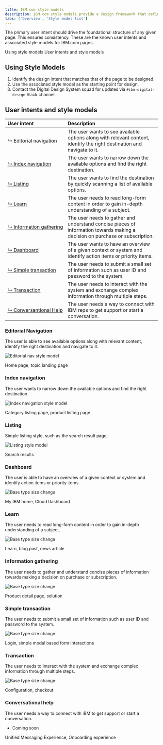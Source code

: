 ```yaml
---
title: IBM.com style models
description: IBM.com style models provide a design framework that defines the foundational and structural elements of IBM.com pages in order to establish consistency and coherency across users' journeys in a scalable way.
tabs: ['Overview', 'Style model list']
---
```


<PageDescription>

The primary user intent should drive the foundational structure of any given page. This ensures consistency. These are the known user intents and associated style models for IBM.com pages.

</PageDescription>

<AnchorLinks>

<AnchorLink>Using style models</AnchorLink>
<AnchorLink>User intents and style models</AnchorLink>

</AnchorLinks>

## Using Style Models

1. Identify the design intent that matches that of the page to be designed.
2. Use the associated style model as the starting point for design.
3. Contact the Digital Design System squad for updates via `#ibm-digital-design` Slack channel.

## User intents and style models

| User intent | Description |
| :---| :--- |
| [&#x21b3;&nbsp;Editorial&nbsp;navigation](#editorial-navigation) | The user wants to see available options along with relevant content, identify the right destination and navigate to it. |
| [&#x21b3;&nbsp;Index&nbsp;navigation](#index-navigation) | The user wants to narrow down the available options and find the right destination. |
| [&#x21b3;&nbsp;Listing](#listing) | The user wants to find the destination by quickly scanning a list of available options. |
| [&#x21b3;&nbsp;Learn](#learn) | The user needs to read long-form content in order to gain in-depth understanding of a subject. |
| [&#x21b3;&nbsp;Information&nbsp;gathering](#information-gathering) | The user needs to gather and understand concise pieces of information towards making a decision on purchase or subscription. |
| [&#x21b3;&nbsp;Dashboard](#dashboard) | The user wants to have an overview of a given context or system and identify action items or priority items. |
| [&#x21b3;&nbsp;Simple&nbsp;transaction](#simple-transaction) | The user needs to submit a small set of information such as user ID and password to the system.  |
| [&#x21b3;&nbsp;Transaction](#transaction) | The user needs to interact with the system and exchange complex information through multiple steps. |
| [&#x21b3;&nbsp;Conversantional Help](#conversational-help) | The user needs a way to connect with IBM reps to get support or start a conversation. |

### Editorial Navigation

<Title>User intent</Title>

The user is able to see available options along with relevant content, identify the right destination and navigate to it.

<Row>
<Column colMd={8} colLg={8}>

![Editorial nav style model](./images/editorial-nav-style-models.png)

</Column>
</Row>

<Title>Examples</Title>

Home page, topic landing page

### Index navigation

<Title>User intent</Title>

The user wants to narrow down the available options and find the right destination.


<Row>
<Column colMd={8} colLg={8}>

![Index navigation style model](./images/index-nav-style-models.png)

</Column>
</Row>

<Title>Examples</Title>

Category listing page, product listing page

### Listing

<Title>User intent</Title>

Simple listing style, such as the search result page.


<Row>
<Column colMd={8} colLg={8}>

![Listing style model](./images/listing-style-models.png)

</Column>
</Row>

<Title>Examples</Title>

Search results

### Dashboard

<Title>User intent</Title>

The user is able to have an overview of a given context or system and identify action items or priority items.


<Row>
<Column colMd={8} colLg={8}>

![Base type size change](./images/dashboard-style-models.png)

</Column>
</Row>

<Title>Examples</Title>

My IBM home, Cloud Dashboard

### Learn

<Title>User intent</Title>

The user needs to read long-form content in order to gain in-depth understanding of a subject.


<Row>
<Column colMd={8} colLg={8}>

![Base type size change](./images/learn-style-models.png)

</Column>
</Row>

<Title>Examples</Title>

Learn, blog post, news article

### Information gathering

<Title>User intent</Title>

The user needs to gather and understand concise pieces of information towards making a decision on purchase or subscription.


<Row>
<Column colMd={8} colLg={8}>

![Base type size change](./images/information-style-models.png)

</Column>
</Row>

<Title>Examples</Title>

Product detail page, solution

### Simple transaction

<Title>User intent</Title>

The user needs to submit a small set of information such as user ID and password to the system. 

<Row>
<Column colMd={8} colLg={8}>

![Base type size change](./images/simple-transaction-style-models.png)

</Column>
</Row>

<Title>Examples</Title>

Login, simple modal based form interactions

### Transaction

<Title>User intent</Title>

The user needs to interact with the system and exchange complex information through multiple steps.

<Row>
<Column colMd={8} colLg={8}>

![Base type size change](./images/transaction-style-models.png)

</Column>
</Row>

<Title>Examples</Title>

Configuration, checkout

### Conversational help

<Title>User intent</Title>

The user needs a way to connect with IBM to get support or start a conversation.

- Coming soon

<Title>Examples</Title>

Unified Messaging Experience, Onboarding experience
